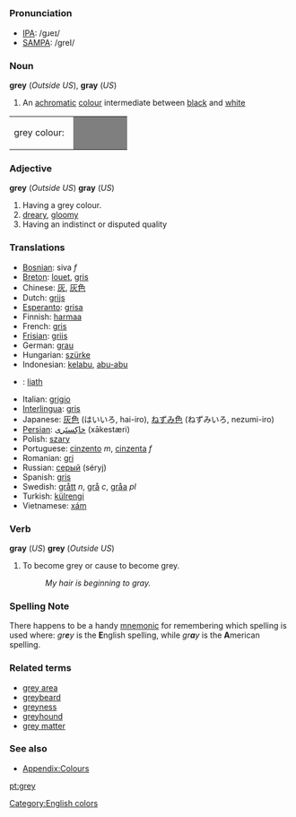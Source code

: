 =={{en}}==
===Pronunciation===
*[[w:IPA|IPA]]: /gɹeɪ/
*[[w:SAMPA|SAMPA]]: /greI/

===Noun===
'''grey''' (''Outside US''), '''gray''' (''US'') 

# An [[achromatic]] [[colour]] intermediate between [[black]] and [[white]]

<table><tr><td>grey colour: &nbsp;</td> 
<td bgcolor="#7F7F7F" width="80">&nbsp; </td></tr></table>

===Adjective===
'''grey''' (''Outside US'') '''gray''' (''US'')

# Having a grey colour.
# [[dreary]], [[gloomy]]
# Having an indistinct or disputed quality

===Translations===
* [[Bosnian]]: siva ''f''
* [[Breton]]: [[louet]], [[gris]]
* Chinese: [[灰]], [[灰色]]
* Dutch: [[grijs]]
* [[Esperanto]]: [[grisa]]
* Finnish: [[harmaa]]
* French: [[gris]]
* [[Frisian]]: [[griis]]
* German: [[grau]]
* Hungarian: [[szürke]]
* Indonesian: [[kelabu]], [[abu|abu-abu]]
* {{ga}}: [[liath]]
* Italian: [[grigio]]
* [[Interlingua]]: [[gris]]
* Japanese: [[灰色]] (はいいろ, hai-iro), [[ねずみ色]] (ねずみいろ, nezumi-iro)
* [[Persian]]: [[خاكِستَری]] (xākestæri)
* Polish: [[szary]]
* Portuguese: [[cinzento]] ''m'', [[cinzenta]] ''f''
* Romanian: [[gri]]
* Russian: [[серый]] (séryj)
* Spanish: [[gris]]
* Swedish: [[grått]] ''n'', [[grå]] ''c'', [[gråa]] ''pl''
* Turkish: [[külrengi]]
* Vietnamese: [[xám]]

===Verb===
'''gray''' (''US'') '''grey''' (''Outside US'')

# To become grey or cause to become grey.
#: ''My hair is beginning to gray.''

===Spelling Note===
There happens to be a handy [[mnemonic]] for remembering which spelling is used where: ''gr'''e'''y'' is the '''E'''nglish spelling, while ''gr'''a'''y'' is the '''A'''merican spelling.

===Related terms===
*[[grey area]]
*[[greybeard]]
*[[greyness]]
*[[greyhound]]
*[[grey matter]]

===See also===
*[[Wiktionary_Appendix:Colours|Appendix:Colours]]
[[Category:English colors]]

[[pt:grey]]